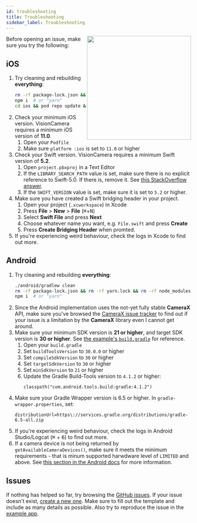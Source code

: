 ```yaml
---
id: troubleshooting
title: Troubleshooting
sidebar_label: Troubleshooting
---
```



<div>
  <img align="right" width="283" src={useBaseUrl("img/11_back.png")} />
</div>

Before opening an issue, make sure you try the following:

## iOS

1. Try cleaning and rebuilding **everything**:
   ```sh
   rm -rf package-lock.json && rm -rf yarn.lock && rm -rf node_modules && rm -rf ios/Podfile.lock && rm -rf ios/Pods
   npm i  # or "yarn"
   cd ios && pod repo update && pod update && pod install
   ```
2. Check your minimum iOS version. VisionCamera requires a minimum iOS version of **11.0**.
   1. Open your `Podfile`
   2. Make sure `platform :ios` is set to `11.0` or higher
3. Check your Swift version. VisionCamera requires a minimum Swift version of **5.2**.
   1. Open `project.pbxproj` in a Text Editor
   2. If the `LIBRARY_SEARCH_PATH` value is set, make sure there is no explicit reference to Swift-5.0. If there is, remove it. See [this StackOverflow answer](https://stackoverflow.com/a/66281846/1123156).
   3. If the `SWIFT_VERSION` value is set, make sure it is set to `5.2` or higher.
4. Make sure you have created a Swift bridging header in your project.
   1. Open your project (`.xcworkspace`) in Xcode
   2. Press **File** > **New** > **File** (<kbd>⌘</kbd>+<kbd>N</kbd>)
   3. Select **Swift File** and press **Next**
   4. Choose whatever name you want, e.g. `File.swift` and press **Create**
   5. Press **Create Bridging Header** when promted.
5. If you're experiencing weird behaviour, check the logs in Xcode to find out more.

## Android

1. Try cleaning and rebuilding **everything**:
   ```sh
   ./android/gradlew clean
   rm -rf package-lock.json && rm -rf yarn.lock && rm -rf node_modules
   npm i  # or "yarn"
   ```
2. Since the Android implementation uses the not-yet fully stable **CameraX** API, make sure you've browsed the [CameraX issue tracker](https://issuetracker.google.com/issues?q=componentid:618491%20status:open) to find out if your issue is a limitation by the **CameraX** library even I cannot get around.
3. Make sure your minimum SDK version is **21 or higher**, and target SDK version is **30 or higher**. See [the example's `build.gradle`](https://github.com/cuvent/react-native-vision-camera/blob/main/example/android/build.gradle#L5-L9) for reference.
   1. Open your `build.gradle`
   2. Set `buildToolsVersion` to `30.0.0` or higher
   3. Set `compileSdkVersion` to `30` or higher
   4. Set `targetSdkVersion` to `30` or higher
   5. Set `minSdkVersion` to `21` or higher
   6. Update the Gradle Build-Tools version to `4.1.2` or higher:
      ```
      classpath("com.android.tools.build:gradle:4.1.2")
      ```
4. Make sure your Gradle Wrapper version is 6.5 or higher. In `gradle-wrapper.properties`, set:
   ```
   distributionUrl=https\://services.gradle.org/distributions/gradle-6.5-all.zip
   ```
5. If you're experiencing weird behaviour, check the logs in Android Studio/Logcat (<kbd>⌘</kbd> + <kbd>6</kbd>) to find out more.
6. If a camera device is not being returned by `getAvailableCameraDevices()`, make sure it meets the minimum requirements - that is minum supported harwdware level of `LIMITED` and above. See [this section in the Android docs](https://developer.android.com/reference/android/hardware/camera2/CameraDevice) for more information.

## Issues

If nothing has helped so far, try browsing the [GitHub issues](https://github.com/cuvent/react-native-vision-camera/issues?q=is%3Aissue). If your issue doesn't exist, [create a new one](https://github.com/cuvent/react-native-vision-camera/issues/new/choose). Make sure to fill out the template and include as many details as possible. Also try to reproduce the issue in the [example app](https://github.com/cuvent/react-native-vision-camera/blob/main/example).
